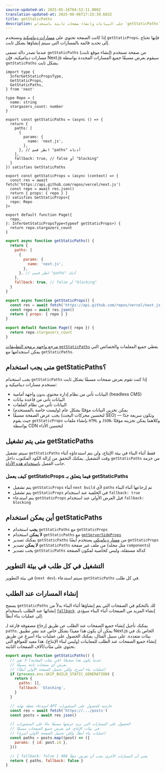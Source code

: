```yaml
---
source-updated-at: 2025-05-16T04:52:11.000Z
translation-updated-at: 2025-06-06T17:25:39.683Z
title: getStaticPaths
description: جلب البيانات وإنشاء صفحات ثابتة باستخدام `getStaticPaths`. تعرف على المزيد حول واجهة برمجة التطبيقات هذه لجلب البيانات في Next.js.
---
```


إذا كانت الصفحة تحتوي على [مسارات ديناميكية](/docs/pages/building-your-application/routing/dynamic-routes) وتستخدم `getStaticProps`، فإنها تحتاج إلى تحديد قائمة بالمسارات التي سيتم إنشاؤها بشكل ثابت.

عندما تصدر دالة تسمى `getStaticPaths` (إنشاء موقع ثابت) من صفحة تستخدم مسارات ديناميكية، فإن Next.js سيقوم بعرض مسبقًا جميع المسارات المحددة بواسطة `getStaticPaths` بشكل ثابت.

```tsx filename="pages/repo/[name].tsx" switcher
import type {
  InferGetStaticPropsType,
  GetStaticProps,
  GetStaticPaths,
} from 'next'

type Repo = {
  name: string
  stargazers_count: number
}

export const getStaticPaths = (async () => {
  return {
    paths: [
      {
        params: {
          name: 'next.js',
        },
      }, // انظر قسم "paths" أدناه
    ],
    fallback: true, // false أو "blocking"
  }
}) satisfies GetStaticPaths

export const getStaticProps = (async (context) => {
  const res = await fetch('https://api.github.com/repos/vercel/next.js')
  const repo = await res.json()
  return { props: { repo } }
}) satisfies GetStaticProps<{
  repo: Repo
}>

export default function Page({
  repo,
}: InferGetStaticPropsType<typeof getStaticProps>) {
  return repo.stargazers_count
}
```

```jsx filename="pages/repo/[name].js" switcher
export async function getStaticPaths() {
  return {
    paths: [
      {
        params: {
          name: 'next.js',
        },
      }, // انظر قسم "paths" أدناه
    ],
    fallback: true, // false أو "blocking"
  }
}

export async function getStaticProps() {
  const res = await fetch('https://api.github.com/repos/vercel/next.js')
  const repo = await res.json()
  return { props: { repo } }
}

export default function Page({ repo }) {
  return repo.stargazers_count
}
```

[مرجع واجهة برمجة التطبيقات `getStaticPaths`](/docs/pages/api-reference/functions/get-static-paths) يغطي جميع المعلمات والخصائص التي يمكن استخدامها مع `getStaticPaths`.

## متى يجب استخدام getStaticPaths؟

يجب استخدام `getStaticPaths` إذا كنت تقوم بعرض صفحات مسبقًا بشكل ثابت تستخدم مسارات ديناميكية و:

- البيانات تأتي من نظام إدارة محتوى بدون واجهة أمامية (headless CMS)
- البيانات تأتي من قاعدة بيانات
- البيانات تأتي من نظام الملفات
- يمكن تخزين البيانات مؤقتًا بشكل عام (وليست خاصة بالمستخدم)
- يجب عرض الصفحة مسبقًا (لتحسين محركات البحث SEO) وتكون سريعة جدًا — حيث يقوم `getStaticProps` بإنشاء ملفات `HTML` و `JSON`، وكلاهما يمكن تخزينه مؤقتًا بواسطة CDN لتحسين الأداء

## متى يتم تشغيل getStaticPaths

سيتم تشغيل `getStaticPaths` فقط أثناء البناء في بيئة الإنتاج، ولن يتم استدعاؤه أثناء وقت التشغيل. يمكنك التحقق من إزالة الكود المكتوب داخل `getStaticPaths` من حزمة جانب العميل [باستخدام هذه الأداة](https://next-code-elimination.vercel.app/).

### كيف يعمل getStaticProps فيما يتعلق بـ getStaticPaths

- يتم تشغيل `getStaticProps` أثناء `next build` لأي `paths` تم إرجاعها أثناء البناء
- يتم تشغيل `getStaticProps` في الخلفية عند استخدام `fallback: true`
- يتم استدعاء `getStaticProps` قبل العرض الأولي عند استخدام `fallback: blocking`

## أين يمكن استخدام getStaticPaths

- **يجب** استخدام `getStaticPaths` مع `getStaticProps`
- **لا يمكن** استخدام `getStaticPaths` مع [`getServerSideProps`](/docs/pages/building-your-application/data-fetching/get-server-side-props)
- يمكنك تصدير `getStaticPaths` من [مسار ديناميكي](/docs/pages/building-your-application/routing/dynamic-routes) يستخدم أيضًا `getStaticProps`
- **لا يمكن** تصدير `getStaticPaths` من ملف غير صفحة (مثل مجلد `components`)
- يجب تصدير `getStaticPaths` كدالة مستقلة، وليس كخاصية لمكون الصفحة

## التشغيل في كل طلب في بيئة التطوير

في بيئة التطوير (`next dev`)، سيتم استدعاء `getStaticPaths` في كل طلب.

## إنشاء المسارات عند الطلب

يسمح `getStaticPaths` لك بالتحكم في الصفحات التي يتم إنشاؤها أثناء البناء بدلاً من إنشائها عند الطلب باستخدام [`fallback`](/docs/pages/api-reference/functions/get-static-paths#fallback-blocking). إنشاء المزيد من الصفحات أثناء البناء سيؤدي إلى عمليات بناء أبطأ.

يمكنك تأجيل إنشاء جميع الصفحات عند الطلب عن طريق إرجاع مصفوفة فارغة لـ `paths`. يمكن أن يكون هذا مفيدًا بشكل خاص عند نشر تطبيق Next.js الخاص بك في بيئات متعددة. على سبيل المثال، يمكنك الحصول على عمليات بناء أسرع عن طريق إنشاء جميع الصفحات عند الطلب للمعاينات (وليس لبناء الإنتاج). هذا مفيد للمواقع التي تحتوي على مئات/آلاف الصفحات الثابتة.

```jsx filename="pages/posts/[id].js"
export async function getStaticPaths() {
  // عندما يكون هذا صحيحًا (في بيئات المعاينة) لا تقم
  // بعرض أي صفحات ثابتة مسبقًا
  // (عمليات بناء أسرع، ولكن تحميل الصفحة الأولي أبطأ)
  if (process.env.SKIP_BUILD_STATIC_GENERATION) {
    return {
      paths: [],
      fallback: 'blocking',
    }
  }

  // استدعاء نقطة نهاية API خارجية للحصول على المنشورات
  const res = await fetch('https://.../posts')
  const posts = await res.json()

  // الحصول على المسارات التي نريد عرضها مسبقًا بناءً على المنشورات
  // في بيئات الإنتاج، قم بعرض جميع الصفحات مسبقًا
  // (عمليات بناء أبطأ، ولكن تحميل الصفحة الأولي أسرع)
  const paths = posts.map((post) => ({
    params: { id: post.id },
  }))

  // { fallback: false } يعني أن المسارات الأخرى يجب أن تعرض خطأ 404
  return { paths, fallback: false }
}
```